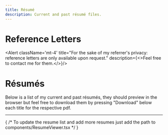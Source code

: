 ```yaml
---
title: Résumé
description: Current and past résumé files.
---
```




# Reference Letters

<Alert className='mt-4' title="For the sake of my referrer's privacy: reference letters are only available upon request." description={<>Feel free to <a>contact me</a> for them.</>}/>

# Résumés

Below is a list of my current and past résumés, they should preview in the browser but feel free to download them
by pressing "Download" below each title for the respective pdf.

---

{ /* To update the resume list and add more resumes just add the path to components/ResumeViewer.tsx */ }
<ResumeViewer/>